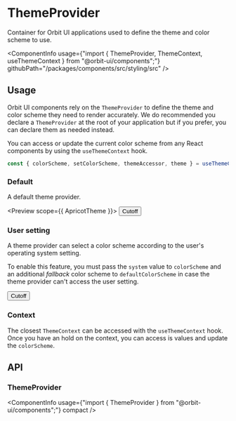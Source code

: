 
<Meta
    title="Components/ThemeProvider"
    id="theme-provider"
/>

# ThemeProvider

<Tagline>Container for Orbit UI applications used to define the theme and color scheme to use.</Tagline>

<ComponentInfo
    usage={"import { ThemeProvider, ThemeContext, useThemeContext } from \"@orbit-ui/components\";"}
    githubPath="/packages/components/src/styling/src"
/>

## Usage

Orbit UI components rely on the `ThemeProvider` to define the theme and color scheme they need to render accurately. We do recommended you declare a `ThemeProvider` at the root of your application but if you prefer, you can declare them as needed instead.

You can access or update the current color scheme from any React components by using the `useThemeContext` hook.

```jsx
const { colorScheme, setColorScheme, themeAccessor, theme } = useThemeContext();
```

### Default

A default theme provider.

<Preview scope={{ ApricotTheme }}>
    <Story name="default">
        <ThemeProvider theme={ApricotTheme} colorScheme="light">
            <Button variant="primary">Cutoff</Button>
        </ThemeProvider>
    </Story>
</Preview>

### User setting

A theme provider can select a color scheme according to the user's operating system setting.

To enable this feature, you must pass the `system` value to `colorScheme` and an additional *fallback* color scheme to `defaultColorScheme` in case the theme provider can't access the user setting.

<Preview>
    <Story name="system">
        <ThemeProvider theme={ApricotTheme} colorScheme="system" defaultColorScheme="light">
            <Button variant="primary">Cutoff</Button>
        </ThemeProvider>
    </Story>
</Preview>

### Context

The closest `ThemeContext` can be accessed with the `useThemeContext` hook. Once you have an hold on the context, you can access is values and update the `colorScheme`.

<Preview filePath="/styling/docs/theme-provider/ColorSchemePicker" />

## API

### ThemeProvider

<ComponentInfo
    usage={"import { ThemeProvider } from \"@orbit-ui/components\";"}
    compact
/>

<ArgsTable of={ThemeProvider} sort="alpha" />
